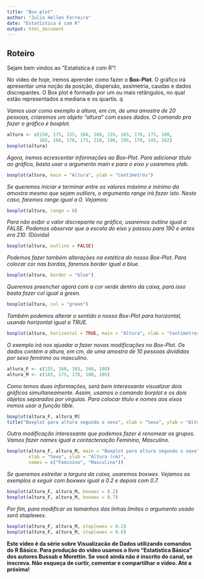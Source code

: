 ---
title: "Box-plot"
author: "Julia Hellen Ferreira"
date: "Estatística é com R"
output: html_document
---

## Roteiro 

Sejam bem vindos ao "Estatística é com R"!

No vídeo de hoje, iremos aprender como fazer o **Box-Plot**. O gráfico irá apresentar uma noção da posição, dispersão, assimetria, caudas e dados discrepantes. O Box plot é formado por um ou mais retângulos, no qual estão representados a mediana e os quartis.
q 

*Vamos usar como exemplo a altura, em cm, de uma amostra de 20 pessoas, criaremos um objeto "altura" com esses dados. O comando pra fazer o gráfico é boxplot.*

```{r Exemplo}
altura <- c(150, 175, 155, 168, 160, 155, 165, 170, 175, 180, 
            165, 160, 170, 175, 210, 190, 195, 170, 145, 162)
boxplot(altura)
```

*Agora, iremos acrescentar informações ao Box-Plot. Para adicionar título ao gráfico, basta usar o argumento main e para o eixo y usaremos ylab.*

```{r Box01}
boxplot(altura, main = "Altura", ylab = "Centímetros")
```

*Se queremos iniciar e terminar entre os valores máximo e mínimo da amostra mesmo que sejam outliers, o argumento range irá fazer isto. Neste caso, faremos range igual a 0. Vejamos:*

```{r Box02}
boxplot(altura, range = 0)
```

*Para não exibir o valor discrepante no gráfico, usaremos outline igual a FALSE. Podemos observar  que a escala do eixo y passou para 190 e antes era 210.* (Dúvida) 

```{r Box03}
boxplot(altura, outline = FALSE)
```

*Podemos fazer também alterações na estética do nosso Box-Plot. Para colocar cor nas bordas, faremos border igual a blue.*

```{r Box04}
boxplot(altura, border = "blue")
```

*Queremos preencher agora com a cor verde dentro da caixa, para isso basta fazer col igual a green.*

```{r Box05}
boxplot(altura, col = "green")
```

*Também podemos alterar o sentido o nosso Box-Plot para horizontal, usando horizontal igual a TRUE.*

```{r Box06}
boxplot(altura, horizontal = TRUE, main = "Altura", xlab = "Centímetros")
```

*O exemplo irá nos ajuadar a fazer novas modificações no Box-Plot. Os dados contém a  altura, em cm, de uma amostra de 10 pessoas divididas por sexo feminino ou masculino.*

```{r Exemplo02}
altura_F <- c(155, 160, 165, 160, 180)
altura_M <- c(165, 175, 170, 180, 205)
```

*Como temos duas informações, será bem interessante visualizar dois gráficos simultaneamente. Assim, usamos o comando borplot e os dois objetos separados por virgulas.*
*Para colocar título e nomes aos eixos iremos usar a função tible.*

```{r Box07}
boxplot(altura_F, altura_M)
title("Boxplot para altura segundo o sexo", xlab = "Sexo", ylab = "Altura (cm)")
```

*Outra modificação interessante que podemos fazer é renomear os grupos. Vamos fazer names igual a contactenação Feminino, Masculino.*

```{r Box09}
boxplot(altura_F, altura_M, main = "Boxplot para altura segundo o sexo",
        xlab = "Sexo", ylab = "Altura (cm)",
        names = c("Feminino", "Masculino"))
```

*Se queremos estreitar a largura da caixa, usaremos boxwex. Vejamos os exemplos a seguir com boxwex igual a 0.2 e depois com 0.7.*

```{r Box10}
boxplot(altura_F, altura_M, boxwex = 0.2)
boxplot(altura_F, altura_M, boxwex = 0.7)
```

*Por fim, para modificar os tamanhos das linhas limites o argumento usado será staplewex.*

```{r Box11}
boxplot(altura_F, altura_M, staplewex = 0.2)
boxplot(altura_F, altura_M, staplewex = 0.6)
```

**Este vídeo é da série sobre Visualizacão de Dados utilizando comandos do R Básico. Para produção do vídeo usamos o livro "Estatística Básica" dos autores Bussab e Morettin. Se você ainda não é inscrito do canal, se inscreva. Não esqueça de curtir, comentar e compartilhar o vídeo. Até a próxima!**
